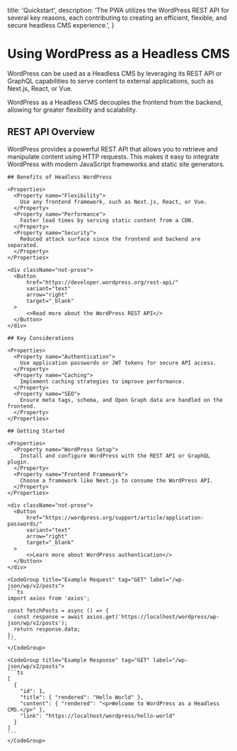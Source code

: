 
  title: 'Quickstart',
  description:
    'The PWA utilizes the WordPress REST API for several key reasons, each contributing to creating an efficient, flexible, and secure headless CMS experience.',
}

<HeroPattern />

# Using WordPress as a Headless CMS

WordPress can be used as a Headless CMS by leveraging its REST API or GraphQL capabilities to serve content to external applications, such as Next.js, React, or Vue.

<Note>WordPress as a Headless CMS decouples the frontend from the backend, allowing for greater flexibility and scalability.</Note>

## REST API Overview

<Row>
  <Col>
    WordPress provides a powerful REST API that allows you to retrieve and manipulate content using HTTP requests. This makes it easy to integrate WordPress with modern JavaScript frameworks and static site generators.

    ## Benefits of Headless WordPress

    <Properties>
      <Property name="Flexibility">
        Use any frontend framework, such as Next.js, React, or Vue.
      </Property>
      <Property name="Performance">
        Faster load times by serving static content from a CDN.
      </Property>
      <Property name="Security">
        Reduced attack surface since the frontend and backend are separated.
      </Property>
    </Properties>

    <div className="not-prose">
      <Button
          href="https://developer.wordpress.org/rest-api/"
          variant="text"
          arrow="right"
          target="_blank"
      >
          <>Read more about the WordPress REST API</>
      </Button>
    </div>

    ## Key Considerations

    <Properties>
      <Property name="Authentication">
        Use application passwords or JWT tokens for secure API access.
      </Property>
      <Property name="Caching">
        Implement caching strategies to improve performance.
      </Property>
      <Property name="SEO">
        Ensure meta tags, schema, and Open Graph data are handled on the frontend.
      </Property>
    </Properties>

    ## Getting Started

    <Properties>
      <Property name="WordPress Setup">
        Install and configure WordPress with the REST API or GraphQL plugin.
      </Property>
      <Property name="Frontend Framework">
        Choose a framework like Next.js to consume the WordPress API.
      </Property>
    </Properties>

    <div className="not-prose">
      <Button
          href="https://wordpress.org/support/article/application-passwords/"
          variant="text"
          arrow="right"
          target="_blank"
      >
          <>Learn more about WordPress authentication</>
      </Button>
    </div>

  </Col>
  <Col>

    <CodeGroup title="Example Request" tag="GET" label="/wp-json/wp/v2/posts">
    ```ts
    import axios from 'axios';

    const fetchPosts = async () => {
      const response = await axios.get('https://localhost/wordpress/wp-json/wp/v2/posts');
      return response.data;
    };
    ```
    </CodeGroup>

    <CodeGroup title="Example Response" tag="GET" label="/wp-json/wp/v2/posts">
    ```ts
    [
      {
        "id": 1,
        "title": { "rendered": "Hello World" },
        "content": { "rendered": "<p>Welcome to WordPress as a Headless CMS.</p>" },
        "link": "https://localhost/wordpress/hello-world"
      }
    ]
    ```
    </CodeGroup>
  </Col>
</Row>